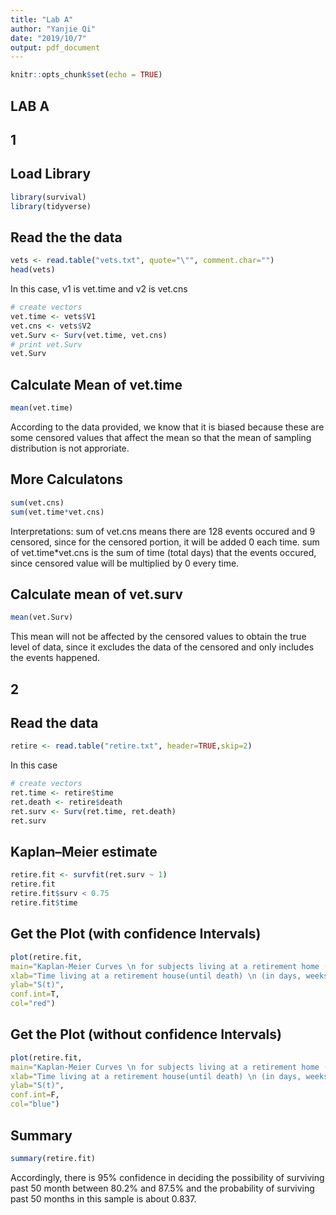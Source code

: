 ```yaml
---
title: "Lab A"
author: "Yanjie Qi"
date: "2019/10/7"
output: pdf_document
---
```


```r
knitr::opts_chunk$set(echo = TRUE)
```

## LAB A

## 1
## Load Library
```r
library(survival)
library(tidyverse)
```

## Read the the data
```r
vets <- read.table("vets.txt", quote="\"", comment.char="")
head(vets)
```
In this case, v1 is vet.time and v2 is vet.cns
```r
# create vectors
vet.time <- vets$V1
vet.cns <- vets$V2
vet.Surv <- Surv(vet.time, vet.cns)
# print vet.Surv
vet.Surv
```
## Calculate Mean of vet.time
```r
mean(vet.time)
```
According to the data provided, we know that it is biased because these are some censored values that affect the mean so that the mean of sampling distribution is not approriate.

## More Calculatons
```r
sum(vet.cns)
sum(vet.time*vet.cns)
```
Interpretations:
sum of vet.cns means there are 128 events occured and 9 censored, since for the censored portion, it will be added 0 each time.
sum of vet.time*vet.cns is the sum of time (total days) that the events occured, since censored value will be multiplied by 0 every time.

## Calculate mean of vet.surv
```r
mean(vet.Surv)
```
This mean will not be affected by the censored values to obtain the true level of data, since it excludes the data of the censored and only includes the events happened.

## 2
## Read the data
```r
retire <- read.table("retire.txt", header=TRUE,skip=2)
```

In this case
```r
# create vectors
ret.time <- retire$time
ret.death <- retire$death
ret.surv <- Surv(ret.time, ret.death)
ret.surv
```
## Kaplan–Meier estimate
```r
retire.fit <- survfit(ret.surv ~ 1)
retire.fit
retire.fit$surv < 0.75
retire.fit$time

```
## Get the Plot (with confidence Intervals)
```r
plot(retire.fit,
main="Kaplan-Meier Curves \n for subjects living at a retirement home (with Confidence Intervals)",
xlab="Time living at a retirement house(until death) \n (in days, weeks, etc.)",
ylab="S(t)",
conf.int=T,
col="red")
```
## Get the Plot (without confidence Intervals)
```r
plot(retire.fit,
main="Kaplan-Meier Curves \n for subjects living at a retirement home (without Confidence Intervals)",
xlab="Time living at a retirement house(until death) \n (in days, weeks, etc.)",
ylab="S(t)",
conf.int=F,
col="blue")
```
## Summary
```r
summary(retire.fit)
```
Accordingly, there is 95% confidence in deciding the possibility of surviving past 50 month between 80.2% and 87.5% and the probability of surviving past 50 months in this sample is about 0.837.